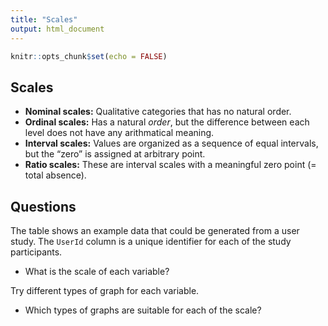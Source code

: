 ```yaml
---
title: "Scales"
output: html_document
---
```


```r
knitr::opts_chunk$set(echo = FALSE)
```

## Scales

* **Nominal scales:** Qualitative categories that has no natural order.
* **Ordinal scales:** Has a natural *order*, but the difference between each level does not have any arithmatical meaning.
* **Interval scales:** Values are organized as a sequence of equal intervals, but the "zero" is assigned at arbitrary point.
* **Ratio scales:** These are interval scales with a meaningful zero point (= total absence).

## Questions

The table shows an example data that could be generated from a user study. The `UserId` column is a unique identifier for each of the study participants.

* What is the scale of each variable?

Try different types of graph for each variable. 

* Which types of graphs are suitable for each of the scale?